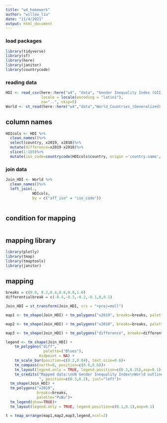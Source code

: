 ```yaml
---
title: "w4_homework"
author: "willow_liu"
date: "11/4/2021"
output: html_document
---
```

### load packages
```r
library(tidyverse)
library(sf)
library(here)
library(janitor)
library(countrycode)
```

### reading data
```r
HDI <- read_csv(here::here("w4", "data", "Gender Inequality Index (GII).csv"),
                locale = locale(encoding = "latin1"),
                na="..", skip=5)
World <- st_read(here::here("w4","data","World_Countries_(Generalized).geojson"))
```
## column names
```r
HDIcols <- HDI %>%
  clean_names()%>%
  select(country, x2019, x2010)%>%
  mutate(difference=x2019-x2010)%>%
  slice(1:189)%>%
  mutate(iso_code=countrycode(HDIcols$country, origin ='country.name', destination = 'iso2c'))
```
### join data
```r
Join_HDI <- World %>%
  clean_names()%>%
  left_join(.,
            HDIcols,
            by = c("aff_iso" = "iso_code"))
  
```
## condition for mapping
```r

```
## mapping library
```r
library(plotly)
library(tmap)
library(tmaptools)
library(janitor)
```

## mapping
```r
breaks = c(0.0, 0.2,0.4,0.6,0.8,1.0)
differentialbreak = c(-0.4,-0.3,-0.2,-0.1,0,0.1)

Join_HDI = st_transform(Join_HDI, crs = "+proj=moll")

map1 <- tm_shape(Join_HDI) + tm_polygons("x2019", breaks=breaks, palette="PuBu") + tm_legend(show=FALSE)+tm_layout(frame=FALSE)+tm_credits("(a)", position = c(0, 0.85), size = 1.5)

map2 <- tm_shape(Join_HDI) + tm_polygons("x2010", breaks=breaks, palette="PuBu")+tm_legend(show=FALSE)+tm_layout(frame=FALSE)+tm_credits("(b)", position = c(0, 0.85), size = 1.5)

map3 <- tm_shape(Join_HDI) + tm_polygons("difference", breaks=differentialbreak, palette=("Blues"),midpoint=NA) + tm_legend(show=FALSE)+tm_layout(frame=FALSE)+tm_credits("(c)", position = c(0, 0.85), size = 1.5)


```
```r
legend <- tm_shape(Join_HDI) +
    tm_polygons("diff",
                 palette=("Blues"),
               midpoint = NA) +
    tm_scale_bar(position=c(0.2,0.04), text.size=0.6)+
    tm_compass(north=0, position=c(0.6,0.6))+
    tm_layout(legend.only = TRUE, legend.position=c(0.3,0.25),asp=0.1)+
    tm_credits("Mapped data:\nUN Gender Inequality Index\nWorld outline:\nArcGIS Hub 
               ", position=c(0.3,0.2), just="left")+
  tm_shape(Join_HDI) + 
  tm_polygons("x2019", 
              breaks=breaks,
              palette="PuBu")+
  tm_legend(show=TRUE)+
  tm_layout(legend.only = TRUE, legend.position=c(0.1,0.1),asp=0.1)

t = tmap_arrange(map1,map2,map3,legend,ncol=2)
```




